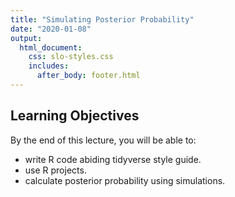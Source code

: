 ```yaml
---
title: "Simulating Posterior Probability"
date: "2020-01-08"
output: 
  html_document:
    css: slo-styles.css 
    includes:
      after_body: footer.html
---
```


## Learning Objectives

By the end of this lecture, you will be able to:

- write R code abiding tidyverse style guide.
- use R projects.
- calculate posterior probability using simulations.

<br>
<br>
<br>